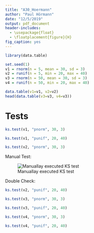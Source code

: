 ```yaml
---
title: "A30_Hoermann"
author: "Paul Hörmann"
date: "12/5/2019"
output: pdf_document
header-includes:
  - \usepackage{float}
  - \floatplacement{figure}{H} 
fig_caption: yes
---
```

```r
library(data.table)
```
```r
set.seed(1)
v1 = rnorm(n = 5, mean = 30, sd = 3)
v2 = runif(n = 5, min = 20, max = 40)
v3 = rnorm(n = 50, mean = 30, sd = 3)
v4 = runif(n = 50, min = 20, max = 40)
```
```r
data.table(v1=v1, v2=v2)
head(data.table(v3=v3, v4=v3))
```
# Tests
```r
ks.test(v1, "pnorm", 30, 3)
```
```r
ks.test(v1, "punif", 20, 40)
```
```r
ks.test(v2, "pnorm", 30, 3)
```

Manual Test:

![Manuallay executed KS test](A30_Hoermann.png)

Double Check:
```r
ks.test(v2, "punif", 20, 40)
```
```r
ks.test(v3, "pnorm", 30, 3)
```
```r
ks.test(v3, "punif", 20, 40)
```
```r
ks.test(v4, "pnorm", 30, 3)
```
```r
ks.test(v4, "punif", 20, 40)
```

